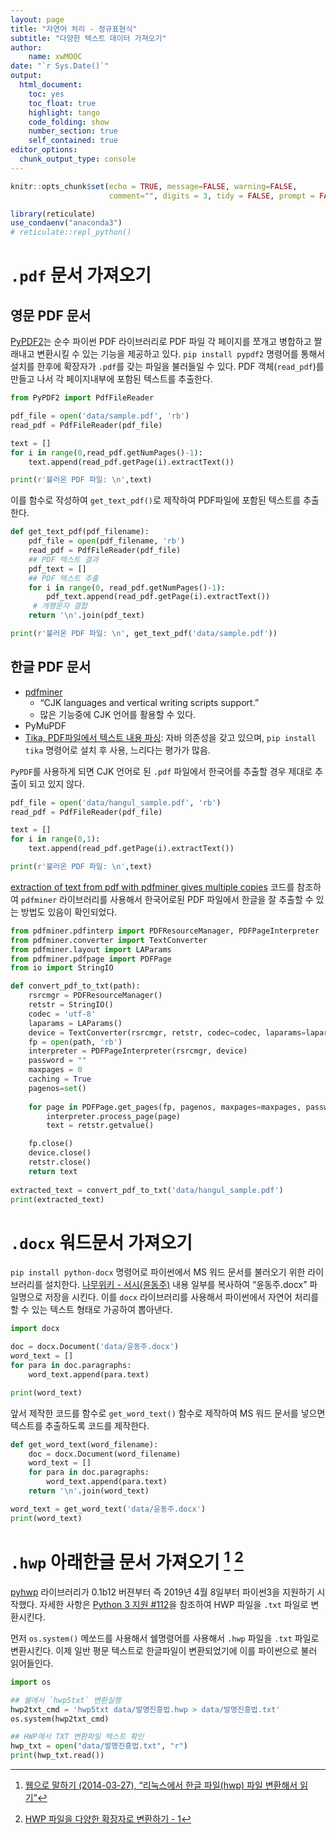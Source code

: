 ```yaml
---
layout: page
title: "자연어 처리 - 정규표현식"
subtitle: "다양한 텍스트 데이터 가져오기"
author:
    name: xwMOOC
date: "`r Sys.Date()`"
output:
  html_document: 
    toc: yes
    toc_float: true
    highlight: tango
    code_folding: show
    number_section: true
    self_contained: true
editor_options: 
  chunk_output_type: console
---
```


```r
knitr::opts_chunk$set(echo = TRUE, message=FALSE, warning=FALSE,
                      comment="", digits = 3, tidy = FALSE, prompt = FALSE, fig.align = 'center')

library(reticulate)
use_condaenv("anaconda3")
# reticulate::repl_python()
```


# `.pdf` 문서 가져오기 {#ingest-pdf}

## 영문 PDF 문서 {#ingest-english-pdf}

[PyPDF2](https://github.com/mstamy2/PyPDF2)는 순수 파이썬 PDF 라이브러리로 PDF 파일 각 페이지를 쪼개고 병합하고 짤래내고 변환시킬 수 있는 기능을 제공하고 있다. `pip install pypdf2` 명령어를 통해서 설치를 한후에 확장자가 `.pdf`를 갖는 파일을 불러들일 수 있다.
PDF 객체(`read_pdf`)를 만들고 나서 각 페이지내부에 포함된 텍스트를 추출한다. 

```python
from PyPDF2 import PdfFileReader

pdf_file = open('data/sample.pdf', 'rb')
read_pdf = PdfFileReader(pdf_file)

text = []
for i in range(0,read_pdf.getNumPages()-1):
    text.append(read_pdf.getPage(i).extractText())

print(r'불러온 PDF 파일: \n',text)
```

이를 함수로 작성하여 `get_text_pdf()`로 제작하여 PDF파일에 포함된 텍스트를 추출한다.

```python
def get_text_pdf(pdf_filename):
    pdf_file = open(pdf_filename, 'rb')
    read_pdf = PdfFileReader(pdf_file)
    ## PDF 텍스트 결과
    pdf_text = []
    ## PDF 텍스트 추출
    for i in range(0, read_pdf.getNumPages()-1):
        pdf_text.append(read_pdf.getPage(i).extractText())
     # 개행문자 결합
    return '\n'.join(pdf_text)  

print(r'불러온 PDF 파일: \n', get_text_pdf('data/sample.pdf'))
```

## 한글 PDF 문서 {#ingest-korean-pdf}

- [pdfminer](https://github.com/pdfminer/pdfminer.six/)
    - "CJK languages and vertical writing scripts support."
    - 많은 기능중에 CJK 언어를 활용할 수 있다.
- PyMuPDF
- [Tika, PDF파일에서 텍스트 내용 파싱](https://nearman.tistory.com/entry/8-%ED%8C%8C%EC%9D%B4%EC%8D%AC%EC%9C%BC%EB%A1%9C-PDF%ED%8C%8C%EC%9D%BC-%EC%9D%BD%EC%96%B4%EC%98%A4%EA%B8%B0-PDF%ED%8C%8C%EC%9D%BC%EC%97%90%EC%84%9C-%ED%85%8D%EC%8A%A4%ED%8A%B8-%EB%82%B4%EC%9A%A9-%ED%8C%8C%EC%8B%B1): 자바 의존성을 갖고 있으며, `pip install tika` 명령어로 설치 후 사용, 느리다는 평가가 많음.

`PyPDF`를 사용하게 되면 CJK 언어로 된 `.pdf` 파일에서 한국어를 추출할 경우 제대로 추출이 되고 있지 않다.

```python
pdf_file = open('data/hangul_sample.pdf', 'rb')
read_pdf = PdfFileReader(pdf_file)

text = []
for i in range(0,1):
    text.append(read_pdf.getPage(i).extractText())

print(r'불러온 PDF 파일: \n',text)
```

[extraction of text from pdf with pdfminer gives multiple copies](https://stackoverflow.com/questions/26748788/extraction-of-text-from-pdf-with-pdfminer-gives-multiple-copies) 코드를 참조하여 `pdfminer` 라이브러리를 사용해서 한국어로된 PDF 파일에서 한글을 잘 추출할 수 있는 방법도 있음이 확인되었다.

```python
from pdfminer.pdfinterp import PDFResourceManager, PDFPageInterpreter
from pdfminer.converter import TextConverter
from pdfminer.layout import LAParams
from pdfminer.pdfpage import PDFPage
from io import StringIO

def convert_pdf_to_txt(path):
    rsrcmgr = PDFResourceManager()
    retstr = StringIO()
    codec = 'utf-8'
    laparams = LAParams()
    device = TextConverter(rsrcmgr, retstr, codec=codec, laparams=laparams)
    fp = open(path, 'rb')
    interpreter = PDFPageInterpreter(rsrcmgr, device)
    password = ""
    maxpages = 0
    caching = True
    pagenos=set()
    
    for page in PDFPage.get_pages(fp, pagenos, maxpages=maxpages, password=password,caching=caching, check_extractable=True):
        interpreter.process_page(page)
        text = retstr.getvalue()

    fp.close()
    device.close()
    retstr.close()
    return text
    
extracted_text = convert_pdf_to_txt('data/hangul_sample.pdf')
print(extracted_text)
```

# `.docx` 워드문서 가져오기 {#ingest-word}

`pip install python-docx` 명령어로 파이썬에서 MS 워드 문서를 불러오기 위한 라이브러리를 설치한다. [나무위키 - 서시(윤동주)](https://namu.wiki/w/%EC%84%9C%EC%8B%9C(%EC%9C%A4%EB%8F%99%EC%A3%BC)) 내용 일부를 복사하여 "윤동주.docx" 파일명으로 저장을 시킨다.
이를 `docx` 라이브러리를 사용해서 파이썬에서 자연어 처리를 할 수 있는 텍스트 형태로 가공하여 뽑아낸다.

```python
import docx

doc = docx.Document('data/윤동주.docx')
word_text = []
for para in doc.paragraphs:
    word_text.append(para.text)

print(word_text)    
```

앞서 제작한 코드를 함수로 `get_word_text()` 함수로 제작하여 MS 워드 문서를 넣으면 텍스트를 추출하도록 코드를 제작한다.

```python
def get_word_text(word_filename):
    doc = docx.Document(word_filename)
    word_text = []
    for para in doc.paragraphs:
        word_text.append(para.text)
    return '\n'.join(word_text)

word_text = get_word_text('data/윤동주.docx')
print(word_text)
```

# `.hwp` 아래한글 문서 가져오기 [^hwp-ingest] [^pyhwp-tutorial] {#ingest-hwp}

[^hwp-ingest]: [웹으로 말하기 (2014-03-27), "리눅스에서 한글 파일(hwp) 파일 변환해서 읽기"](https://mytory.net/archives/12797)

[^pyhwp-tutorial]: [HWP 파일을 다양한 확장자로 변환하기 - 1](https://suspected.tistory.com/entry/pyhwp-HWP-%ED%8C%8C%EC%9D%BC%EC%9D%84-%EB%8B%A4%EC%96%91%ED%95%9C-%ED%99%95%EC%9E%A5%EC%9E%90%EB%A1%9C-%EB%B3%80%ED%99%98%ED%95%98%EA%B8%B0)

[pyhwp](https://github.com/mete0r/pyhwp) 라이브러리가 0.1b12 버젼부터 즉 2019년 4월 8일부터 파이썬3을 지원하기 시작했다.
자세한 사항은 [Python 3 지원 #112](https://github.com/mete0r/pyhwp/issues/112)을 참조하여 HWP 파일을 `.txt` 파일로 변환시킨다.

먼저 `os.system()` 메쏘드를 사용해서 쉘명령어를 사용해서 `.hwp` 파일을 `.txt` 파일로 변환시킨다. 이제 일반 평문 텍스트로 한글파일이 변환되었기에 이를 파이썬으로 불러 읽어들인다.

```python
import os

## 쉘에서 `hwp5txt` 변환실행
hwp2txt_cmd = 'hwp5txt data/발명진흥법.hwp > data/발명진흥법.txt'
os.system(hwp2txt_cmd)

## HWP에서 TXT 변환파일 텍스트 확인
hwp_txt = open("data/발명진흥법.txt", "r")
print(hwp_txt.read())
```


